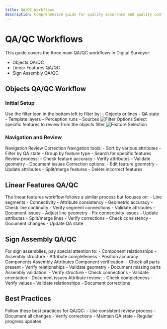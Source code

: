 ```yaml
---
title: QA/QC Workflows
description: Comprehensive guide for quality assurance and quality control workflows in Digital Surveyor
---
```


# QA/QC Workflows

This guide covers the three main QA/QC workflows in Digital Surveyor:
- Objects QA/QC
- Linear Features QA/QC
- Sign Assembly QA/QC

## Objects QA/QC Workflow

### Initial Setup

<Stepper>
  <StepperItem title="Filter Features">
    Use the filter icon in the bottom left to filter by:
    - Objects or lines
    - QA state
    - Template layers
    - Perception runs
    - Sources
    <img src="/images/image48.png" alt="Filter Options" />
  </StepperItem>
  <StepperItem title="Select Features">
    Select specific features to review from the objects filter
    <img src="/images/image34.png" alt="Feature Selection" />
  </StepperItem>
</Stepper>

### Navigation and Review

<Tabs>
  <TabsList>
    <TabsTrigger value="navigation">Navigation</TabsTrigger>
    <TabsTrigger value="review">Review</TabsTrigger>
    <TabsTrigger value="correction">Correction</TabsTrigger>
  </TabsList>
  <TabsContent value="navigation">
    <Note>
      Navigation tools:
      - Sort by various attributes
      - Filter by QA state
      - Group by feature type
      - Search for specific features
    </Note>
  </TabsContent>
  <TabsContent value="review">
    <Note>
      Review process:
      - Check feature accuracy
      - Verify attributes
      - Validate geometry
      - Document issues
    </Note>
  </TabsContent>
  <TabsContent value="correction">
    <Note>
      Correction options:
      - Edit feature geometry
      - Update attributes
      - Split/merge features
      - Delete incorrect features
    </Note>
  </TabsContent>
</Tabs>

## Linear Features QA/QC

<Note type="info">
  The linear features workflow follows a similar process but focuses on:
  - Line segments
  - Connectivity
  - Attribute consistency
  - Geometric accuracy
</Note>

<Stepper>
  <StepperItem title="Line Review">
    - Check line continuity
    - Verify segment connections
    - Validate attributes
    - Document issues
  </StepperItem>
  <StepperItem title="Corrections">
    - Adjust line geometry
    - Fix connectivity issues
    - Update attributes
    - Split/merge lines
  </StepperItem>
  <StepperItem title="Validation">
    - Verify corrections
    - Check consistency
    - Document changes
    - Update QA state
  </StepperItem>
</Stepper>

## Sign Assembly QA/QC

<Note type="warning">
  For sign assemblies, pay special attention to:
  - Component relationships
  - Assembly structure
  - Attribute completeness
  - Position accuracy
</Note>

<Tabs>
  <TabsList>
    <TabsTrigger value="components">Components</TabsTrigger>
    <TabsTrigger value="assembly">Assembly</TabsTrigger>
    <TabsTrigger value="attributes">Attributes</TabsTrigger>
  </TabsList>
  <TabsContent value="components">
    <Note>
      Component verification:
      - Check all parts present
      - Verify relationships
      - Validate geometry
      - Document missing parts
    </Note>
  </TabsContent>
  <TabsContent value="assembly">
    <Note>
      Assembly validation:
      - Verify structure
      - Check connections
      - Validate orientation
      - Document issues
    </Note>
  </TabsContent>
  <TabsContent value="attributes">
    <Note>
      Attribute review:
      - Check completeness
      - Verify values
      - Validate relationships
      - Document corrections
    </Note>
  </TabsContent>
</Tabs>

## Best Practices

<Note type="tip">
  Follow these best practices for QA/QC:
  - Use consistent review process
  - Document all changes
  - Verify corrections
  - Maintain QA state
  - Regular progress updates
</Note> 